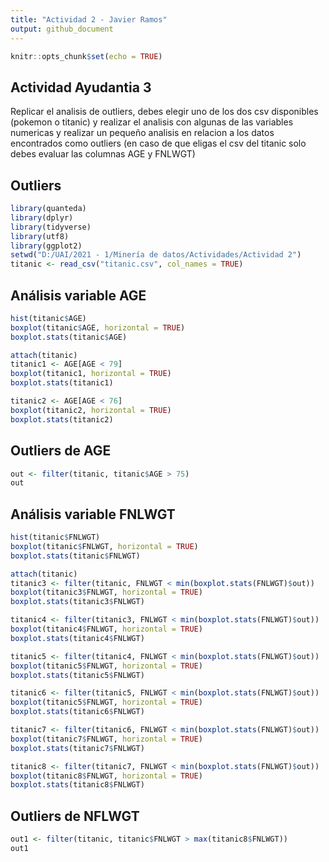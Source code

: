 ```yaml
---
title: "Actividad 2 - Javier Ramos"
output: github_document
---
```


```r
knitr::opts_chunk$set(echo = TRUE)
```

## Actividad Ayudantia 3
  Replicar el analisis de outliers, debes elegir uno de los dos csv disponibles (pokemon o titanic) y realizar el analisis con algunas     de las variables numericas y realizar un pequeño analisis en relacion a los datos encontrados como outliers (en caso de que eligas     el csv del titanic solo debes evaluar las columnas AGE y FNLWGT)


## Outliers
```r
library(quanteda)
library(dplyr)
library(tidyverse)
library(utf8)
library(ggplot2)
setwd("D:/UAI/2021 - 1/Minería de datos/Actividades/Actividad 2")
titanic <- read_csv("titanic.csv", col_names = TRUE)

```

## Análisis variable AGE
```r
hist(titanic$AGE)
boxplot(titanic$AGE, horizontal = TRUE)
boxplot.stats(titanic$AGE)
```
```r
attach(titanic)
titanic1 <- AGE[AGE < 79]
boxplot(titanic1, horizontal = TRUE)
boxplot.stats(titanic1)
```
```r
titanic2 <- AGE[AGE < 76]
boxplot(titanic2, horizontal = TRUE)
boxplot.stats(titanic2)

```

## Outliers de AGE
```r
out <- filter(titanic, titanic$AGE > 75)
out
```


## Análisis variable FNLWGT
```r
hist(titanic$FNLWGT)
boxplot(titanic$FNLWGT, horizontal = TRUE)
boxplot.stats(titanic$FNLWGT)
```

```r
attach(titanic)
titanic3 <- filter(titanic, FNLWGT < min(boxplot.stats(FNLWGT)$out))
boxplot(titanic3$FNLWGT, horizontal = TRUE)
boxplot.stats(titanic3$FNLWGT)
```

```r
titanic4 <- filter(titanic3, FNLWGT < min(boxplot.stats(FNLWGT)$out))
boxplot(titanic4$FNLWGT, horizontal = TRUE)
boxplot.stats(titanic4$FNLWGT)
```

```r
titanic5 <- filter(titanic4, FNLWGT < min(boxplot.stats(FNLWGT)$out))
boxplot(titanic5$FNLWGT, horizontal = TRUE)
boxplot.stats(titanic5$FNLWGT)
```

```r
titanic6 <- filter(titanic5, FNLWGT < min(boxplot.stats(FNLWGT)$out))
boxplot(titanic5$FNLWGT, horizontal = TRUE)
boxplot.stats(titanic6$FNLWGT)
```

```r
titanic7 <- filter(titanic6, FNLWGT < min(boxplot.stats(FNLWGT)$out))
boxplot(titanic7$FNLWGT, horizontal = TRUE)
boxplot.stats(titanic7$FNLWGT)
```

```r
titanic8 <- filter(titanic7, FNLWGT < min(boxplot.stats(FNLWGT)$out))
boxplot(titanic8$FNLWGT, horizontal = TRUE)
boxplot.stats(titanic8$FNLWGT)

```

## Outliers de NFLWGT
```r
out1 <- filter(titanic, titanic$FNLWGT > max(titanic8$FNLWGT))
out1
```

